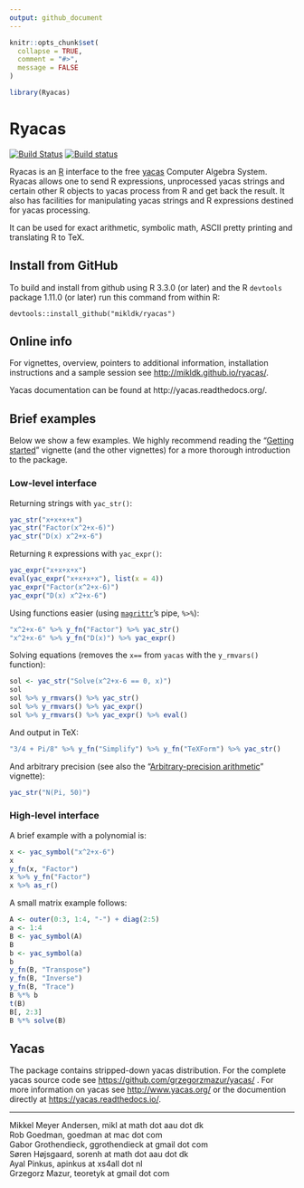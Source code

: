 ```yaml
---
output: github_document
---
```


<!-- README.md is generated from README.Rmd. Please edit only README.Rmd! -->

```r
knitr::opts_chunk$set(
  collapse = TRUE,
  comment = "#>",
  message = FALSE
)
```

```r
library(Ryacas)
```


# Ryacas #

[![Build Status](https://travis-ci.org/mikldk/ryacas.svg?branch=master)](https://travis-ci.org/mikldk/ryacas)
[![Build status](https://ci.appveyor.com/api/projects/status/c8fsb1dvj5gmh703/branch/master?svg=true)](https://ci.appveyor.com/project/mikldk/ryacas/branch/master)

Ryacas is an [R](https://www.r-project.org/) interface to
the free [yacas](http://www.yacas.org) Computer Algebra
System.  Ryacas allows one to send R expressions,
unprocessed yacas strings and certain other R objects to
yacas process from R and get back the result. It also has
facilities for manipulating yacas strings and R expressions
destined for yacas processing.

It can be used for exact arithmetic, symbolic math, ASCII
pretty printing and translating R to TeX. 

## Install from GitHub ##

To build and install from github using R 3.3.0 (or later) and the R `devtools` package 1.11.0 (or later) run this command from within R:

```
devtools::install_github("mikldk/ryacas")
```

## Online info ##

For vignettes, overview, pointers to additional information, installation
instructions and a sample session see <http://mikldk.github.io/ryacas/>. 

Yacas documentation can be found at http://yacas.readthedocs.org/.

## Brief examples ##

Below we show a few examples. 
We highly recommend reading the "[Getting started](http://mikldk.github.io/ryacas/articles/getting-started.html)" vignette (and the other vignettes) for a more thorough introduction to the package.

### Low-level interface

Returning strings with `yac_str()`:

```r
yac_str("x+x+x+x")
yac_str("Factor(x^2+x-6)")
yac_str("D(x) x^2+x-6")
```

Returning `R` expressions with `yac_expr()`:

```r
yac_expr("x+x+x+x")
eval(yac_expr("x+x+x+x"), list(x = 4))
yac_expr("Factor(x^2+x-6)")
yac_expr("D(x) x^2+x-6")
```

Using functions easier (using [`magrittr`](https://cran.r-project.org/package=magrittr)'s pipe, `%>%`):

```r
"x^2+x-6" %>% y_fn("Factor") %>% yac_str()
"x^2+x-6" %>% y_fn("D(x)") %>% yac_expr()
```

Solving equations (removes the `x==` from `yacas` with the `y_rmvars()` function):

```r
sol <- yac_str("Solve(x^2+x-6 == 0, x)")
sol
sol %>% y_rmvars() %>% yac_str()
sol %>% y_rmvars() %>% yac_expr()
sol %>% y_rmvars() %>% yac_expr() %>% eval()
```

And output in TeX:

```r
"3/4 + Pi/8" %>% y_fn("Simplify") %>% y_fn("TeXForm") %>% yac_str()
```

And arbitrary precision (see also the "[Arbitrary-precision arithmetic
](http://mikldk.github.io/ryacas/articles/arbitrary-precision.html)" vignette):

```r
yac_str("N(Pi, 50)")
```


### High-level interface

A brief example with a polynomial is:
```r
x <- yac_symbol("x^2+x-6")
x
y_fn(x, "Factor")
x %>% y_fn("Factor")
x %>% as_r()
```

A small matrix example follows:

```r
A <- outer(0:3, 1:4, "-") + diag(2:5)
a <- 1:4
B <- yac_symbol(A)
B
b <- yac_symbol(a)
b
y_fn(B, "Transpose")
y_fn(B, "Inverse")
y_fn(B, "Trace")
B %*% b
t(B)
B[, 2:3]
B %*% solve(B)
```


## Yacas ##

The package contains stripped-down yacas distribution. For the complete yacas source code see <https://github.com/grzegorzmazur/yacas/> . For more information on yacas see <http://www.yacas.org/> or the documention directly at <https://yacas.readthedocs.io/>.

---

Mikkel Meyer Andersen, mikl at math dot aau dot dk  
Rob Goedman, goedman at mac dot com  
Gabor Grothendieck, ggrothendieck at gmail dot com  
Søren Højsgaard, sorenh at math dot aau dot dk  
Ayal Pinkus, apinkus at xs4all dot nl  
Grzegorz Mazur, teoretyk at gmail dot com  


